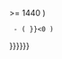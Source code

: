 {{Date.day+n|{{#expr:
  ({{Date.OrdinalMinutesTZ|{{{1|0}}}|{{{2|{{CURRENTTIME}}}}}}} >= 1440 )
  - ( {{Date.OrdinalMinutesTZ|{{{1|0}}}|{{{2|{{CURRENTTIME}}}}}}}<0 ) 
}}}}{{UTCtime|{{{1|0}}}|{{{2|{{CURRENTTIME}}}}}}}<noinclude>{{Documentation}}</noinclude>